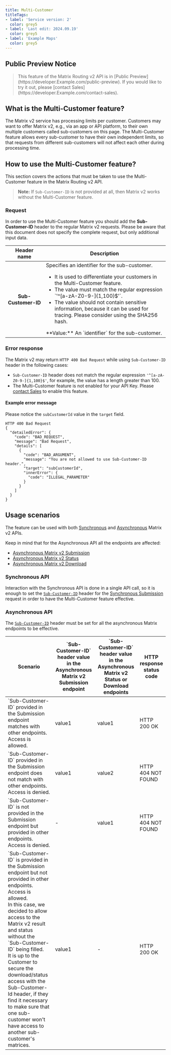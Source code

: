 ```yaml
---
title: Multi-Customer
titleTags:
- label: 'Service version: 2'
  color: grey5
- label: 'Last edit: 2024.09.19'
  color: grey5
- label: 'Example Maps'
  color: grey5
---
```


## Public Preview Notice

<Blockquote type="announcement" hasIcon>

<p>This feature of the Matrix Routing v2 API is in  [Public Preview](https://developer.Example.com/public-preview). If you would like to try it out, please  [contact Sales](https://developer.Example.com/contact-sales).</p>

</Blockquote>

## What is the Multi-Customer feature?

The Matrix v2 service has processing limits per customer.
Customers may want to offer Matrix v2, e.g., via an app or API platform, to their own multiple customers called sub-customers on this page.
The Multi-Customer feature allows every sub-customer to have their own independent limits, so that requests from different sub-customers will not affect each other during processing time.

## How to use the Multi-Customer feature?

This section covers the actions that must be taken to use the Multi-Customer feature in the Matrix Routing v2 API.

>
> **Note:**
> If ```Sub-Customer-ID``` is not provided at all, then Matrix v2 works without the Multi-Customer feature.
>

### Request

In order to use the Multi-Customer feature you should add the **Sub-Customer-ID** header to the regular Matrix v2 requests.
Please be aware that this document does not specify the complete request, but only additional input data.

<table>
  <thead>
    <tr>
      <th scope="col">Header name</th>
      <th scope="col">Description</th>
    </tr>
  </thead>
  <tbody>
    <tr>
      <th scope="row">Sub-Customer-ID</th>
      <td>
        Specifies an identifier for the sub-customer.
        <ul>
          <li>It is used to differentiate your customers in the Multi-Customer feature.</li>
          <li>The value must match the regular expression  `'^[a-zA-Z0-9-]{1,100}$'`.</li>
          <li>The value should not contain sensitive information, because it can be used for tracing. Please consider using the SHA256 hash.</li>
        </ul>  
        **Value:**  An  `identifier`  for the sub-customer.
      </td>
    </tr>
  </tbody>
</table>

### Error response  

The Matrix v2 may return ```HTTP 400 Bad Request``` while using ```Sub-Customer-ID``` header in the following cases:
- ```Sub-Customer-ID``` header does not match the regular expression  `'^[a-zA-Z0-9-]{1,100}$'`, for example, the value has a length greater than 100.
- The Multi-Customer feature is not enabled for your API Key. Please  [contact Sales](https://developer.Example.com/contact-sales)  to enable this feature.

#### Example error message  

Please notice the ```subCustomerId``` value in the ```target``` field.  

```
HTTP 400 Bad Request
{
  "detailedError": {
    "code": "BAD_REQUEST",
    "message": "Bad Request",
    "details": [
      {
        "code": "BAD_ARGUMENT",
        "message": "You are not allowed to use Sub-Customer-ID header.",
        "target": "subCustomerId",
        "innerError": {
          "code": "ILLEGAL_PARAMETER"
        }
      }
    ]
  }
}
```

## Usage scenarios  

The feature can be used with both  [Synchronous](/routing-api/documentation/Example-maps/matrix-routing-v2/synchronous-matrix)
and  [Asynchronous](/routing-api/documentation/Example-maps/matrix-routing-v2/asynchronous-matrix-submission)  Matrix v2 APIs.  

Keep in mind that for the Asynchronous API all the endpoints are affected:
-  [Asynchronous Matrix v2 Submission](/routing-api/documentation/Example-maps/matrix-routing-v2/asynchronous-matrix-submission)
-  [Asynchronous Matrix v2 Status](/routing-api/documentation/Example-maps/matrix-routing-v2/asynchronous-matrix-status)
-  [Asynchronous Matrix v2 Download](/routing-api/documentation/Example-maps/matrix-routing-v2/asynchronous-matrix-download)

### Synchronous API

Interaction with the Synchronous API is done in a single API call, so it is enough to set the  [```Sub-Customer-ID```](#request)
header for the  [Synchronous Submission](/routing-api/documentation/Example-maps/matrix-routing-v2/synchronous-matrix)  request
in order to have the Multi-Customer feature effective.

### Asynchronous API

The  [```Sub-Customer-ID```](#request)  header must be set for all the asynchronous Matrix endpoints to be effective.

<table>
  <thead>
    <tr>
      <th scope="col">Scenario</th>
      <th scope="col"> `Sub-Customer-ID`  header value in the Asynchronous Matrix v2 Submission endpoint</th>
      <th scope="col"> `Sub-Customer-ID`  header value in the Asynchronous Matrix v2 Status or Download endpoints</th>
      <th scope="col">HTTP response status code</th>
    </tr>
  </thead>
  <tbody>
    <tr>
      <td> `Sub-Customer-ID`  provided in the Submission endpoint matches with other endpoints. Access is allowed.</td>
      <td>value1</td>
      <td>value1</td>
      <td>HTTP 200 OK</td>
    </tr>
    <tr>
      <td> `Sub-Customer-ID`  provided in the Submission endpoint does not match with other endpoints. Access is denied.</td>
      <td>value1</td>
      <td>value2</td>
      <td>HTTP 404 NOT FOUND</td>
    </tr>
    <tr>
      <td> `Sub-Customer-ID`  is not provided in the Submission endpoint but provided in other endpoints. Access is denied.</td>
      <td>-</td>
      <td>value1</td>
      <td>HTTP 404 NOT FOUND</td>
    </tr>
    <tr>
      <td>
        `Sub-Customer-ID`  is provided in the Submission endpoint but not provided in other endpoints. Access is allowed.<br />
        In this case, we decided to allow access to the Matrix v2 result and status without the  `Sub-Customer-ID`  being filled.<br />
        It is up to the Customer to secure the download/status access with the Sub-Customer-Id header, if they find it necessary to make sure
        that one sub-customer won't have access to another sub-customer's matrices.
      </td>
      <td>value1</td>
      <td>-</td>
      <td>HTTP 200 OK</td>
    </tr>
  </tbody>
</table>  
